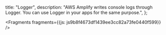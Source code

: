   title: "Logger",
  description: "AWS Amplify writes console logs through Logger. You can use Logger in your apps for the same purpose.",
};






<Fragments fragments={{js: js9b8f4673df1439ee3cc82a73fe0440f599}} />